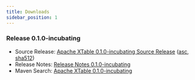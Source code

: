 ```yaml
---
title: Downloads
sidebar_position: 1
---
```


### Release 0.1.0-incubating
* Source Release: [Apache XTable 0.1.0-incubating Source Release](https://dist.apache.org/repos/dist/release/incubator/xtable/0.1.0-incubating/apache-xtable-0.1.0-incubating.src.tgz) ([asc](https://dist.apache.org/repos/dist/release/incubator/xtable/0.1.0-incubating/apache-xtable-0.1.0-incubating.src.tgz.asc), [sha512](https://dist.apache.org/repos/dist/release/incubator/xtable/0.1.0-incubating/apache-xtable-0.1.0-incubating.src.tgz.sha512))
* Release Notes: [Release Notes 0.1.0-incubating](release-0.1.0-incubating.mdx)
* Maven Search: [Apache XTable 0.1.0-incubating](https://central.sonatype.com/search?q=g:org.apache.xtable%20v:0.1.0-incubating&smo=true)